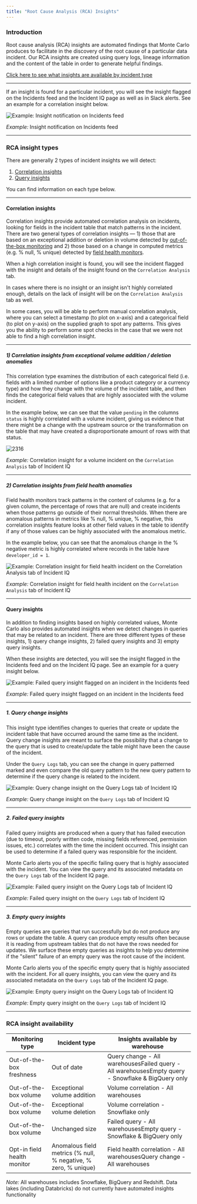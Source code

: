 ```yaml
---
title: "Root Cause Analysis (RCA) Insights"
---
```


### Introduction

Root cause analysis (RCA) insights are automated findings that Monte Carlo produces to facilitate in the discovery of the root cause of a particular data incident. Our RCA insights are created using query logs, lineage information and the content of the table in order to generate helpful findings.

[Click here to see what insights are available by incident type](#rca-insight-availability)

---

If an insight is found for a particular incident, you will see the insight flagged on the Incidents feed and the Incident IQ page as well as in Slack alerts. See an example for a correlation insight below.

![_Example:_ Insight notification on Incidents feed](/images/35f81b3-Screenshot_2023-03-29_at_11.39.08_AM.png)

_Example:_ Insight notification on Incidents feed

---

### RCA insight types

There are generally 2 types of incident insights we will detect:

1. [Correlation insights](#correlation-insights)
2. [Query insights](#query-insights)

You can find information on each type below.

---

#### Correlation insights

Correlation insights provide automated correlation analysis on incidents, looking for fields in the incident table that match patterns in the incident. There are two general types of correlation insights — 1) those that are based on an exceptional addition or deletion in volume detected by [out-of-the-box monitoring](/docs/monitors-overview) and 2) those based on a change in computed metrics (e.g. % null, % unique) detected by [field health monitors](/docs/field-health-metrics).

When a high correlation insight is found, you will see the incident flagged with the insight and details of the insight found on the `Correlation Analysis` tab. 

In cases where there is no insight or an insight isn't highly correlated enough, details on the lack of insight will be on the `Correlation Analysis` tab as well. 

In some cases, you will be able to perform manual correlation analysis, where you can select a timestamp (to plot on x-axis) and a categorical field (to plot on y-axis) on the supplied graph to spot any patterns. This gives you the ability to perform some spot checks in the case that we were not able to find a high correlation insight.

---

##### 1) Correlation insights from exceptional volume addition / deletion anomalies

This correlation type examines the distribution of each categorical field (i.e. fields with a limited number of options like a product category or a currency type) and how they change with the volume of the incident table, and then finds the categorical field values that are highly associated with the volume incident. 

In the example below, we can see that the value `pending` in the columns `status` is highly correlated with a volume incident, giving us evidence that there might be a change with the upstream source or the transformation on the table that may have created a disproportionate amount of rows with that status.

![2316](/images/d3ca65c-Screenshot_2023-03-20_at_12.53.19_PM.png "Screenshot 2023-03-20 at 12.53.19 PM.png")

_Example:_ Correlation insight for a volume incident on the `Correlation Analysis` tab of Incident IQ

---

##### 2) Correlation insights from field health anomalies

Field health monitors track patterns in the content of columns (e.g. for a given column, the percentage of rows that are null) and create incidents when those patterns go outside of their normal thresholds. When there are anomalous patterns in metrics like % null, % unique, % negative, this correlation insights feature looks at other field values in the table to identify if any of those values can be highly associated with the anomalous metric.

In the example below, you can see that the anomalous change in the % negative metric is highly correlated where records in the table have `developer_id = 1`.

![_Example:_ Correlation insight for field health incident on the `Correlation Analysis` tab of Incident IQ](/images/ceb7cc5-Screenshot_2023-03-29_at_12.27.23_PM.png)

_Example:_ Correlation insight for field health incident on the `Correlation Analysis` tab of Incident IQ

---

#### Query insights

In addition to finding insights based on highly correlated values, Monte Carlo also provides automated insights when we detect changes in queries that may be related to an incident. There are three different types of these insights, 1) query change insights, 2) failed query insights and 3) empty query insights.

When these insights are detected, you will see the insight flagged in the Incidents feed and on the Incident IQ page. See an example for a query insight below.

![_Example:_ Failed query insight flagged on an incident in the Incidents feed](/images/97d0467-Screenshot_2023-03-29_at_11.41.42_AM.png)

_Example:_ Failed query insight flagged on an incident in the Incidents feed

---

##### 1\. Query change insights

This insight type identifies changes to queries that create or update the incident table that have occurred around the same time as the incident. Query change insights are meant to surface the possibility that a change to the query that is used to create/update the table might have been the cause of the incident. 

Under the `Query Logs` tab, you can see the change in query patterned marked and even compare the old query pattern to the new query pattern to determine if the query change is related to the incident.

![_Example:_ Query change insight on the `Query Logs` tab of Incident IQ](/images/9f91d0e-Screenshot_2023-03-29_at_5.15.47_PM.png)

_Example:_ Query change insight on the `Query Logs` tab of Incident IQ

---

##### 2\. Failed query insights

Failed query insights are produced when a query that has failed execution (due to timeout, poorly written code, missing fields referenced, permission issues, etc.) correlates with the time the incident occurred. This insight can be used to determine if a failed query was responsible for the incident.

Monte Carlo alerts you of the specific failing query that is highly associated with the incident. You can view the query and its associated metadata on the `Query Logs` tab of the Incident IQ page.

![_Example:_ Failed query insight on the `Query Logs` tab of Incident IQ](/images/3340f60-Screenshot_2023-03-29_at_4.57.36_PM.png)

_Example:_ Failed query insight on the `Query Logs` tab of Incident IQ

---

##### 3\. Empty query insights

Empty queries are queries that run successfully but do not produce any rows or update the table. A query can produce empty results often because it is reading from upstream tables that do not have the rows needed for updates. We surface these empty queries as insights to help you determine if the "silent" failure of an empty query was the root cause of the incident.

Monte Carlo alerts you of the specific empty query that is highly associated with the incident. For all query insights, you can view the query and its associated metadata on the `Query Logs` tab of the Incident IQ page.

![_Example:_ Empty query insight on the `Query Logs` tab of Incident IQ](/images/a8d9e1c-Screenshot_2023-03-29_at_12.27.14_PM.png)

_Example:_ Empty query insight on the `Query Logs` tab of Incident IQ

---

### RCA insight availability

| Monitoring type             | Incident type                                                  | Insights available by warehouse                                                                   |
| --------------------------- | -------------------------------------------------------------- | ------------------------------------------------------------------------------------------------- |
| Out-of-the-box freshness    | Out of date                                                    | Query change - All warehousesFailed query - All warehousesEmpty query - Snowflake & BigQuery only |
| Out-of-the-box volume       | Exceptional volume addition                                    | Volume correlation - All warehouses                                                               |
| Out-of-the-box volume       | Exceptional volume deletion                                    | Volume correlation - Snowflake only                                                               |
| Out-of-the-box volume       | Unchanged size                                                 | Failed query - All warehousesEmpty query - Snowflake & BigQuery only                              |
| Opt-in field health monitor | Anomalous field metrics (% null, % negative, % zero, % unique) | Field health correlation - All warehousesQuery change - All warehouses                            |

_Note:_ All warehouses includes Snowflake, BigQuery and Redshift. Data lakes (including Databricks) do not currently have automated insights functionality